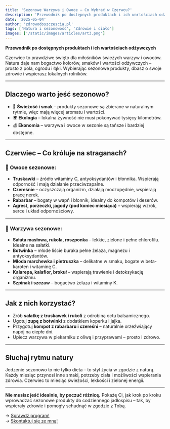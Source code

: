 ```yaml
---
title: 'Sezonowe Warzywa i Owoce – Co Wybrać w Czerwcu?'
description: 'Przewodnik po dostępnych produktach i ich wartościach odżywczych'
date: '2025-05-04'
author: 'zdrowodoszczescia.pl'
tags: ['Natura i sezonowość', 'Zdrowie i ciało']
images: ['/static/images/articles/art3.png']
---
```


**Przewodnik po dostępnych produktach i ich wartościach odżywczych**

Czerwiec to prawdziwe święto dla miłośników świeżych warzyw i owoców. Natura daje nam bogactwo kolorów, smaków i wartości odżywczych – prosto z pola, ogrodu i łąki. Wybierając sezonowe produkty, dbasz o swoje zdrowie i wspierasz lokalnych rolników.

---

## Dlaczego warto jeść sezonowo?

- 🌿 **Świeżość i smak** – produkty sezonowe są zbierane w naturalnym rytmie, więc mają więcej aromatu i wartości.
- 🌍 **Ekologia** – lokalna żywność nie musi pokonywać tysięcy kilometrów.
- 💰 **Ekonomia** – warzywa i owoce w sezonie są tańsze i bardziej dostępne.

---

## Czerwiec – Co króluje na straganach?

### 🍓 Owoce sezonowe:

- **Truskawki** – źródło witaminy C, antyoksydantów i błonnika. Wspierają odporność i mają działanie przeciwzapalne.
- **Czereśnie** – oczyszczają organizm, działają moczopędnie, wspierają pracę nerek.
- **Rabarbar** – bogaty w wapń i błonnik, idealny do kompotów i deserów.
- **Agrest, porzeczki, jagody (pod koniec miesiąca)** – wspierają wzrok, serce i układ odpornościowy.

---

### 🥬 Warzywa sezonowe:

- **Sałata masłowa, rukola, roszponka** – lekkie, zielone i pełne chlorofilu. Idealne na sałatki.
- **Botwinka** – młode liście buraka pełne żelaza, magnezu i antyoksydantów.
- **Młoda marchewka i pietruszka** – delikatne w smaku, bogate w beta-karoten i witaminę C.
- **Kalarepa, kalafior, brokuł** – wspierają trawienie i detoksykację organizmu.
- **Szpinak i szczaw** – bogactwo żelaza i witaminy K.

---

## Jak z nich korzystać?

- Zrób **sałatkę z truskawek i rukoli** z odrobiną octu balsamicznego.
- Ugotuj **zupę z botwinki** z dodatkiem koperku i jajka.
- Przygotuj **kompot z rabarbaru i czereśni** – naturalnie orzeźwiający napój na ciepłe dni.
- Upiecz warzywa w piekarniku z oliwą i przyprawami – prosto i zdrowo.

---

## Słuchaj rytmu natury

Jedzenie sezonowo to nie tylko dieta – to styl życia w zgodzie z naturą. Każdy miesiąc przynosi inne smaki, potrzeby ciała i możliwości wspierania zdrowia. Czerwiec to miesiąc świeżości, lekkości i zielonej energii.

---

**Nie musisz jeść idealnie, by poczuć różnicę.**
Pokażę Ci, jak krok po kroku wprowadzać sezonowe produkty do codziennego jadłospisu – tak, by wspierały zdrowie i pomogły schudnąć w zgodzie z Tobą.

→ [Sprawdź program!](/projects)<br />
→ [Skontaktuj się ze mną!](/about)

